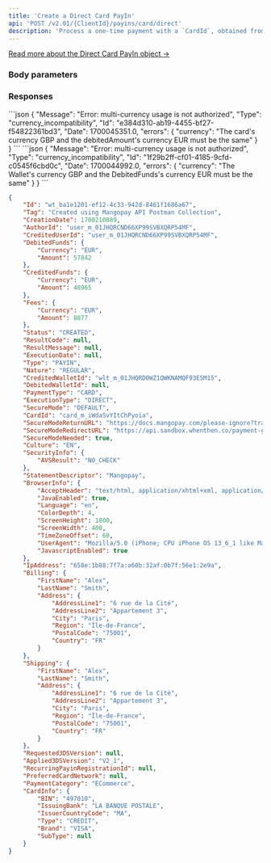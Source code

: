```yaml
---
title: 'Create a Direct Card PayIn'  
api: 'POST /v2.01/{ClientId}/payins/card/direct'
description: 'Process a one-time payment with a `CardId`, obtained from the card registration process'
---
```




[Read more about the Direct Card PayIn object →](/api-reference/direct-card-payins/direct-card-payin-object)

### Body parameters  

<Tag />  

<AuthorId />  

<CreditedUserId />  

<DebitedFunds9 />  

<Fees9 />  

<CreditedWalletId />  

<SecureMode />  

<CardId />  

<SecureModeReturnURL />  

<Culture3 />  

<StatementDescriptor />  

<BrowserInfo />  

<IpAddress />  

<Billing2 />  

<Shipping2 />  

<PreferredCardNetwork />  

<PaymentCategory />  

<ProfilingAttemptReference />  

### Responses  

<AccordionGroup>

<Accordion title="200">  

<IdResponse />  

<TagResponse />  

<CreationDateResponse />  

<AuthorIdResponse />  

<CreditedUserIdResponse />  

<DebitedFunds11Response />  

<CreditedFunds9Response />  

<Fees12Response />  

<Status2Response />  

<ResultCodeResponse />  

<ResultMessageResponse />  

<ExecutionDateResponse />  

<TypeResponse />  

<NatureResponse />  

<CreditedWalletIdResponse />  

<DebitedWalletId1Response />  

<PaymentType2Response />  

<ExecutionTypeResponse />  

<SecureModeResponse />  

<CardId1Response />  

<SecureModeReturnURLResponse />  

<SecureModeRedirectURLResponse />  

<SecureModeNeededResponse />  

<Culture6Response />  

<SecurityInfoResponse />  

<StatementDescriptorResponse />  

<BrowserInfoResponse />  

<IpAddressResponse />  

<Billing1Response />  

<Shipping2Response />  

<Requested3DSVersionResponse />  

<Applied3DSVersionResponse />  

<RecurringPayinRegistrationIdResponse />  

<PreferredCardNetworkResponse />  

<PaymentCategoryResponse />  

<CardInfoResponse />

</Accordion>

</AccordionGroup>
<AccordionGroup>

<Accordion title="400 - DebitedFunds Currency must match card currency">
```json 
{
    "Message": "Error: multi-currency usage is not authorized",
    "Type": "currency_incompatibility",
    "Id": "e384d310-ab19-4455-bf27-f54822361bd3",
    "Date": 1700045351.0,
    "errors": {
        "currency": "The card's currency GBP and the debitedAmount's currency EUR must be the same"
    }
}  
 ```  
</Accordion>

<Accordion title="400 - DebitedFunds Currency must match credited wallet currency">
```json 
{
    "Message": "Error: multi-currency usage is not authorized",
    "Type": "currency_incompatibility",
    "Id": "1f29b2ff-cf01-4185-9cfd-c0545f6cbd0c",
    "Date": 1700044992.0,
    "errors": {
        "currency": "The Wallet's currency GBP and the DebitedFunds's currency EUR must be the same"
    }
}  
 ``` 
</Accordion>

</AccordionGroup>  

<ResponseExample>  

```json 200  
{
    "Id": "wt_ba1e1201-ef12-4c33-942d-8461f1686a67",
    "Tag": "Created using Mangopay API Postman Collection",
    "CreationDate": 1700210889,
    "AuthorId": "user_m_01JHQRCND66XP99SVBXQRP54MF",
    "CreditedUserId": "user_m_01JHQRCND66XP99SVBXQRP54MF",
    "DebitedFunds": {
        "Currency": "EUR",
        "Amount": 57842
    },
    "CreditedFunds": {
        "Currency": "EUR",
        "Amount": 48965
    },
    "Fees": {
        "Currency": "EUR",
        "Amount": 8877
    },
    "Status": "CREATED",
    "ResultCode": null,
    "ResultMessage": null,
    "ExecutionDate": null,
    "Type": "PAYIN",
    "Nature": "REGULAR",
    "CreditedWalletId": "wlt_m_01JHQRD0WZ1QWKNAMQF93E5M15",
    "DebitedWalletId": null,
    "PaymentType": "CARD",
    "ExecutionType": "DIRECT",
    "SecureMode": "DEFAULT",
    "CardId": "card_m_iWdaSvYItChPyoia",
    "SecureModeReturnURL": "https://docs.mangopay.com/please-ignore?transactionId=209160523",
    "SecureModeRedirectURL": "https://api.sandbox.whenthen.co/payment-gateway/whenthen/threeDS/54b0c206-0a67-43d4-ace6-14a25697cf85/challenge?id=d7a9a1dd-80aa-4252-b2b4-221e1898d67f&url=aHR0cHM6Ly9hcGkuc2FuZGJveC53aGVudGhlbi5jby9wYXltZW50cy8zRFNlY3VyZS81NGIwYzIwNi0wYTY3LTQzZDQtYWNlNi0xNGEyNTY5N2NmODUvYzA1YTBhYzktNjBmZC00NDQyLWEzYzAtYjlmOTVlN2I1ODk5&amount=MzMzNDE&currency=RVVS",
    "SecureModeNeeded": true,
    "Culture": "EN",
    "SecurityInfo": {
        "AVSResult": "NO_CHECK"
    },
    "StatementDescriptor": "Mangopay",
    "BrowserInfo": {
        "AcceptHeader": "text/html, application/xhtml+xml, application/xml;q=0.9, /;q=0.8",
        "JavaEnabled": true,
        "Language": "en",
        "ColorDepth": 4,
        "ScreenHeight": 1800,
        "ScreenWidth": 400,
        "TimeZoneOffset": 60,
        "UserAgent": "Mozilla/5.0 (iPhone; CPU iPhone OS 13_6_1 like Mac OS X) AppleWebKit/605.1.15 (KHTML, like Gecko) Mobile/15E148",
        "JavascriptEnabled": true
    },
    "IpAddress": "658e:1b88:7f7a:a60b:32af:0b7f:56e1:2e9a",
    "Billing": {
        "FirstName": "Alex",
        "LastName": "Smith",
        "Address": {
            "AddressLine1": "6 rue de la Cité",
            "AddressLine2": "Appartement 3",
            "City": "Paris",
            "Region": "Île-de-France",
            "PostalCode": "75001",
            "Country": "FR"
        }
    },
    "Shipping": {
        "FirstName": "Alex",
        "LastName": "Smith",
        "Address": {
            "AddressLine1": "6 rue de la Cité",
            "AddressLine2": "Appartement 3",
            "City": "Paris",
            "Region": "Île-de-France",
            "PostalCode": "75001",
            "Country": "FR"
        }
    },
    "Requested3DSVersion": null,
    "Applied3DSVersion": "V2_1",
    "RecurringPayinRegistrationId": null,
    "PreferredCardNetwork": null,
    "PaymentCategory": "ECommerce",
    "CardInfo": {
        "BIN": "497010",
        "IssuingBank": "LA BANQUE POSTALE",
        "IssuerCountryCode": "MA",
        "Type": "CREDIT",
        "Brand": "VISA",
        "SubType": null
    }
}  
```

</ResponseExample>  

<RequestExample>  
  <RestCreateDirectCardPayin />
  <PhpCreateDirectCardPayin />
  <NodeCreateCardDirectPayin />
  <RubyCreateDirectCardPayin />
  <JavaCreateDirectCardPayin />
  <PythonCreateDirectCardPayin />  
  <NetCreateDirectCardPayin />
</RequestExample>